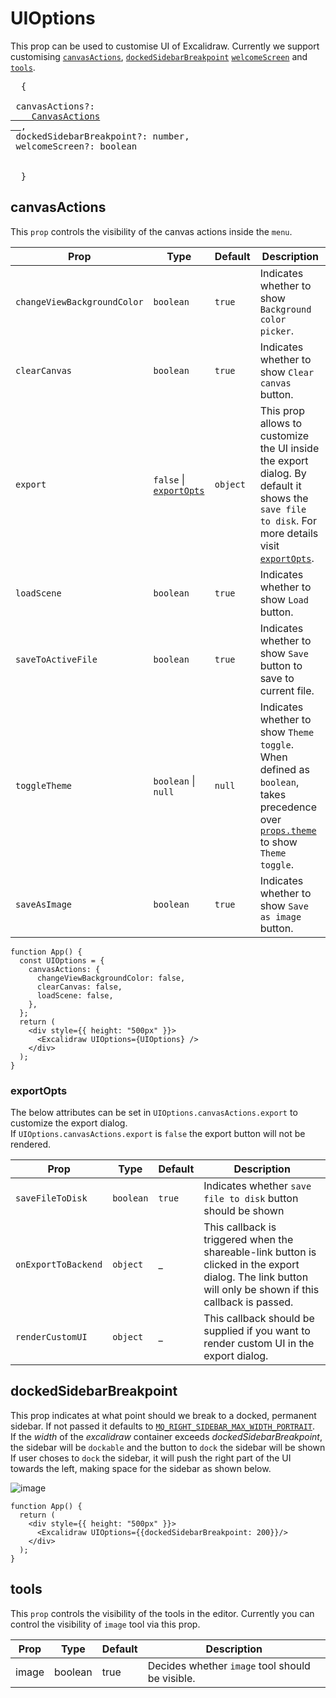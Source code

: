 # UIOptions

This prop can be used to customise UI of Excalidraw. Currently we support customising [`canvasActions`](#canvasactions), [`dockedSidebarBreakpoint`](#dockedsidebarbreakpoint) [`welcomeScreen`](#welcmescreen) and [`tools`](#tools).

<pre>
  &#123;
  <br /> canvasActions?: <a href="https://github.com/excalidraw/excalidraw/blob/master/packages/excalidraw/types.ts#L372">
    CanvasActions
  </a>, <br /> dockedSidebarBreakpoint?: number, <br /> welcomeScreen?: boolean <br />

  }
</pre>

## canvasActions

This `prop` controls the visibility of the canvas actions inside the `menu`.

| Prop | Type | Default | Description |
| --- | --- | --- | --- |
| `changeViewBackgroundColor` | `boolean` | `true` | Indicates whether to show `Background color picker`. |
| `clearCanvas` | `boolean` | `true` | Indicates whether to show `Clear canvas` button. |
| `export` | `false` &#124; [`exportOpts`](#exportopts) | `object` | This prop allows to customize the UI inside the export dialog. By default it shows the `save file to disk`. For more details visit [`exportOpts`](#exportopts). |
| `loadScene` | `boolean` | `true` | Indicates whether to show `Load` button. |
| `saveToActiveFile` | `boolean` | `true` | Indicates whether to show `Save` button to save to current file. |
| `toggleTheme` | `boolean` &#124; `null` | `null` | Indicates whether to show `Theme toggle`. When defined as `boolean`, takes precedence over [`props.theme`](/docs/@excalidraw/excalidraw/api/props#theme) to show `Theme toggle`. |
| `saveAsImage` | `boolean` | `true` | Indicates whether to show `Save as image` button. |

```tsx live
function App() {
  const UIOptions = {
    canvasActions: {
      changeViewBackgroundColor: false,
      clearCanvas: false,
      loadScene: false,
    },
  };
  return (
    <div style={{ height: "500px" }}>
      <Excalidraw UIOptions={UIOptions} />
    </div>
  );
}
```

### exportOpts

The below attributes can be set in `UIOptions.canvasActions.export` to customize the export dialog.  
If `UIOptions.canvasActions.export` is `false` the export button will not be rendered.

| Prop | Type | Default | Description |
| --- | --- | --- | --- |
| `saveFileToDisk` | `boolean` | `true` | Indicates whether `save file to disk` button should be shown |
| `onExportToBackend` | `object` | \_ | This callback is triggered when the shareable-link button is clicked in the export dialog. The link button will only be shown if this callback is passed. |
| `renderCustomUI` | `object` | \_ | This callback should be supplied if you want to render custom UI in the export dialog. |

## dockedSidebarBreakpoint

This prop indicates at what point should we break to a docked, permanent sidebar. If not passed it defaults to [`MQ_RIGHT_SIDEBAR_MAX_WIDTH_PORTRAIT`](https://github.com/excalidraw/excalidraw/blob/master/packages/excalidraw/constants.ts#L161).  
If the _width_ of the _excalidraw_ container exceeds _dockedSidebarBreakpoint_, the sidebar will be `dockable` and the button to `dock` the sidebar will be shown  
If user choses to `dock` the sidebar, it will push the right part of the UI towards the left, making space for the sidebar as shown below.

![image](https://user-images.githubusercontent.com/11256141/174664866-c698c3fa-197b-43ff-956c-d79852c7b326.png)

```tsx live
function App() {
  return (
    <div style={{ height: "500px" }}>
      <Excalidraw UIOptions={{dockedSidebarBreakpoint: 200}}/>
    </div>
  );
}
```

## tools

This `prop` controls the visibility of the tools in the editor.
Currently you can control the visibility of `image` tool via this prop.

| Prop | Type | Default | Description |
| --- | --- | --- | --- |
| image | boolean | true | Decides whether `image` tool should be visible.
